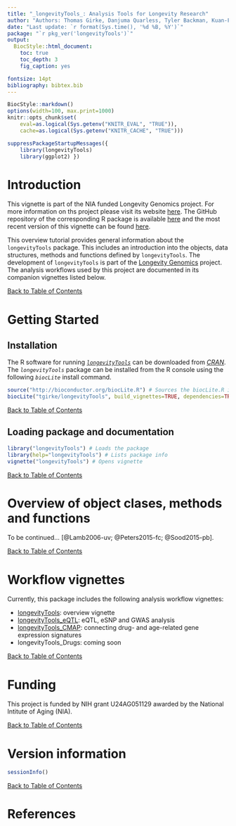 ```yaml
---
title: "_longevityTools_: Analysis Tools for Longevity Research" 
author: "Authors: Thomas Girke, Danjuma Quarless, Tyler Backman, Kuan-Fu Ding, Jamison McCorrison, Nik Schork, Dan Evans"
date: "Last update: `r format(Sys.time(), '%d %B, %Y')`" 
package: "`r pkg_ver('longevityTools')`"
output:
  BiocStyle::html_document:
    toc: true
    toc_depth: 3
    fig_caption: yes

fontsize: 14pt
bibliography: bibtex.bib
---
```

<!--
%% \VignetteEngine{knitr::rmarkdown}
%\VignetteIndexEntry{Overview Vignette}
%% \VignetteDepends{methods}
%% \VignetteKeywords{compute cluster, pipeline, reports}
%% \VignettePackage{longevityTools}
-->

<!---
- Compile from command-line
echo "rmarkdown::render('longevityTools.Rmd')" | R -slave; R CMD Stangle longevityTools.Rmd

- Commit to github
git commit -am "some edits"; git push -u origin master

- To customize font size and other style features, add this line to output section in preamble:  
    css: style.css
-->

```r
BiocStyle::markdown()
options(width=100, max.print=1000)
knitr::opts_chunk$set(
    eval=as.logical(Sys.getenv("KNITR_EVAL", "TRUE")),
    cache=as.logical(Sys.getenv("KNITR_CACHE", "TRUE")))
```

```r
suppressPackageStartupMessages({
    library(longevityTools) 
    library(ggplot2) }) 
```

# Introduction 
This vignette is part of the NIA funded Longevity Genomics project. For more information on ths project please visit its 
website [here](http://www.longevitygenomics.org/projects/). The GitHub repository of the corresponding R package 
is available <a href="https://github.com/tgirke/longevityTools">here</a> and the most recent version of this 
vignette can be found <a href="https://htmlpreview.github.io/?https://github.com/tgirke/longevityTools/blob/master/vignettes/longevityTools.html">here</a>.

This overview tutorial provides general information about the `longevityTools` package.
This includes an introduction into the objects, data structures, methods and
functions defined by `longevityTools`. The development of `longevityTools` is part of the 
[Longevity Genomics](http://www.longevitygenomics.org/) project. 
The analysis workflows used by this project are documented in its companion vignettes listed below.

<div align="right">[Back to Table of Contents]()</div>


# Getting Started

## Installation

The R software for running [_`longevityTools`_](https://github.com/tgirke/longevityTools) can be downloaded from [_CRAN_](http://cran.at.r-project.org/). The _`longevityTools`_ package can be installed from the R console using the following _`biocLite`_ install command. 

```r
source("http://bioconductor.org/biocLite.R") # Sources the biocLite.R installation script 
biocLite("tgirke/longevityTools", build_vignettes=TRUE, dependencies=TRUE) # Installs package from GitHub
```
<div align="right">[Back to Table of Contents]()</div>

## Loading package and documentation

```r
library("longevityTools") # Loads the package
library(help="longevityTools") # Lists package info
vignette("longevityTools") # Opens vignette
```

<div align="right">[Back to Table of Contents]()</div>

# Overview of object clases, methods and functions

To be continued... [@Lamb2006-uv; @Peters2015-fc; @Sood2015-pb].

<div align="right">[Back to Table of Contents]()</div>

# Workflow vignettes

Currently, this package includes the following analysis workflow vignettes:

* [longevityTools](https://htmlpreview.github.io/?https://github.com/tgirke/longevityTools/blob/master/vignettes/longevityTools.html): overview vignette
* [longevityTools_eQTL](https://htmlpreview.github.io/?https://github.com/tgirke/longevityTools/blob/master/vignettes/longevityTools_eQTL.html): eQTL, eSNP and GWAS analysis
* [longevityTools_CMAP](https://htmlpreview.github.io/?https://github.com/tgirke/longevityTools/blob/master/vignettes/longevityTools_CMAP.html): connecting drug- and age-related gene expression signatures
* longevityTools_Drugs: coming soon

<div align="right">[Back to Table of Contents]()</div>

# Funding
This project is funded by NIH grant U24AG051129 awarded by the National Intitute of Aging (NIA).

<div align="right">[Back to Table of Contents]()</div>

# Version information

```r
sessionInfo()
```
<div align="right">[Back to Table of Contents]()</div>

# References
